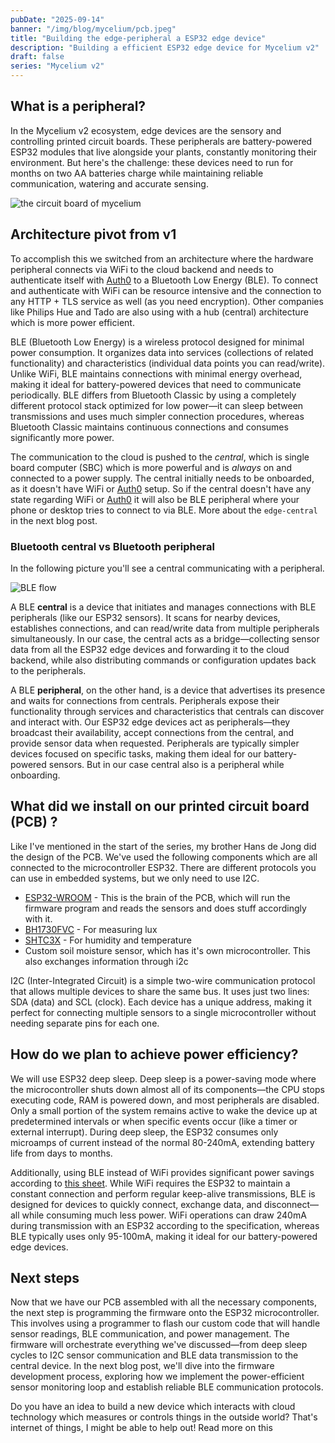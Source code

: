 ```yaml
---
pubDate: "2025-09-14"
banner: "/img/blog/mycelium/pcb.jpeg"
title: "Building the edge-peripheral a ESP32 edge device"
description: "Building a efficient ESP32 edge device for Mycelium v2"
draft: false
series: "Mycelium v2"
---
```


## What is a peripheral?

In the Mycelium v2 ecosystem, edge devices are the sensory and controlling printed circuit boards. These peripherals are battery-powered ESP32 modules that live alongside your plants, constantly monitoring their environment. But here's the challenge: these devices need to run for months on two AA batteries charge while maintaining reliable communication, watering and accurate sensing.

![the circuit board of mycelium](/img/blog/mycelium/pcb.jpeg)


## Architecture pivot from v1

To accomplish this we switched from an architecture where the hardware peripheral connects via WiFi to the cloud backend and needs to authenticate itself with [Auth0](https://auth0.com/) to a Bluetooth Low Energy (BLE). To connect and authenticate with WiFi can be resource intensive and the connection to any HTTP + TLS service as well (as you need encryption). Other companies like Philips Hue and Tado are also using with a hub (central) architecture which is more power efficient.

<Aside variant="info">BLE (Bluetooth Low Energy) is a wireless protocol designed for minimal power consumption. It organizes data into services (collections of related functionality) and characteristics (individual data points you can read/write). Unlike WiFi, BLE maintains connections with minimal energy overhead, making it ideal for battery-powered devices that need to communicate periodically. BLE differs from Bluetooth Classic by using a completely different protocol stack optimized for low power—it can sleep between transmissions and uses much simpler connection procedures, whereas Bluetooth Classic maintains continuous connections and consumes significantly more power.</Aside>

The communication to the cloud is pushed to the _central_, which is single board computer (SBC) which is more powerful and is _always_ on and connected to a power supply. The central initially needs to be onboarded, as it doesn't have WiFi or [Auth0](https://auth0.com/) setup. So if the central doesn't have any state regarding WiFi or [Auth0](https://auth0.com/) it will also be BLE peripheral where your phone or desktop tries to connect to via BLE. More about the `edge-central` in the next blog post.

### Bluetooth central vs Bluetooth peripheral

In the following picture you'll see a central communicating with a peripheral.

![BLE flow](/img/blog/mycelium/ble-flow.png) 

A BLE **central** is a device that initiates and manages connections with BLE peripherals (like our ESP32 sensors). It scans for nearby devices, establishes connections, and can read/write data from multiple peripherals simultaneously. In our case, the central acts as a bridge—collecting sensor data from all the ESP32 edge devices and forwarding it to the cloud backend, while also distributing commands or configuration updates back to the peripherals.

A BLE **peripheral**, on the other hand, is a device that advertises its presence and waits for connections from centrals. Peripherals expose their functionality through services and characteristics that centrals can discover and interact with. Our ESP32 edge devices act as peripherals—they broadcast their availability, accept connections from the central, and provide sensor data when requested. Peripherals are typically simpler devices focused on specific tasks, making them ideal for our battery-powered sensors. But in our case central also is a peripheral while onboarding.

## What did we install on our printed circuit board (PCB) ?

Like I've mentioned in the start of the series, my brother Hans de Jong did the design of the PCB. We've used the following components which are all connected to the microcontroller ESP32. There are different protocols you can use in embedded systems, but we only need to use I2C.

- [ESP32-WROOM](https://www.espressif.com/en/products/modules/esp32) - This is the brain of the PCB, which will run the firmware program and reads the sensors and does stuff accordingly with it.
- [BH1730FVC](https://www.rohm.com/products/sensors-mems/ambient-light-sensors/digital-ambient-light-sensors/bh1730fvc-product) - For measuring lux
- [SHTC3X](https://sensirion.com/products/catalog/SHTC3/) - For humidity and temperature
- Custom soil moisture sensor, which has it's own microcontroller. This also exchanges information through i2c

<Aside variant="info">I2C (Inter-Integrated Circuit) is a simple two-wire communication protocol that allows multiple devices to share the same bus. It uses just two lines: SDA (data) and SCL (clock). Each device has a unique address, making it perfect for connecting multiple sensors to a single microcontroller without needing separate pins for each one.</Aside>

## How do we plan to achieve power efficiency?

We will use ESP32 deep sleep. Deep sleep is a power-saving mode where the microcontroller shuts down almost all of its components—the CPU stops executing code, RAM is powered down, and most peripherals are disabled. Only a small portion of the system remains active to wake the device up at predetermined intervals or when specific events occur (like a timer or external interrupt). During deep sleep, the ESP32 consumes only microamps of current instead of the normal 80-240mA, extending battery life from days to months.

Additionally, using BLE instead of WiFi provides significant power savings according to [this sheet](https://www.espressif.com/sites/default/files/documentation/esp32_datasheet_en.pdf). While WiFi requires the ESP32 to maintain a constant connection and perform regular keep-alive transmissions, BLE is designed for devices to quickly connect, exchange data, and disconnect—all while consuming much less power. WiFi operations can draw 240mA during transmission with an ESP32 according to the specification, whereas BLE typically uses only 95-100mA, making it ideal for our battery-powered edge devices.

## Next steps

Now that we have our PCB assembled with all the necessary components, the next step is programming the firmware onto the ESP32 microcontroller. This involves using a programmer to flash our custom code that will handle sensor readings, BLE communication, and power management. The firmware will orchestrate everything we've discussed—from deep sleep cycles to I2C sensor communication and BLE data transmission to the central device. In the next blog post, we'll dive into the firmware development process, exploring how we implement the power-efficient sensor monitoring loop and establish reliable BLE communication protocols.

Do you have an idea to build a new device which interacts with cloud technology which measures or controls things in the outside world? That's internet of things, I might be able to help out! Read more on this

<ServiceLink service="venture" />